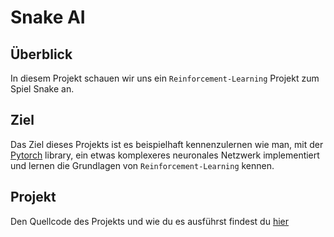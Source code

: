 # Snake AI

## Überblick
In diesem Projekt schauen wir uns ein `Reinforcement-Learning` Projekt zum Spiel Snake an. 

## Ziel
Das Ziel dieses Projekts ist es beispielhaft kennenzulernen wie man, mit der [Pytorch](https://pytorch.org/) library, ein etwas komplexeres neuronales Netzwerk implementiert und lernen die Grundlagen von `Reinforcement-Learning` kennen.

## Projekt
Den Quellcode des Projekts und wie du es ausführst findest du [hier](https://github.com/MINT-EC-KI-Cluster/snake-rl)


